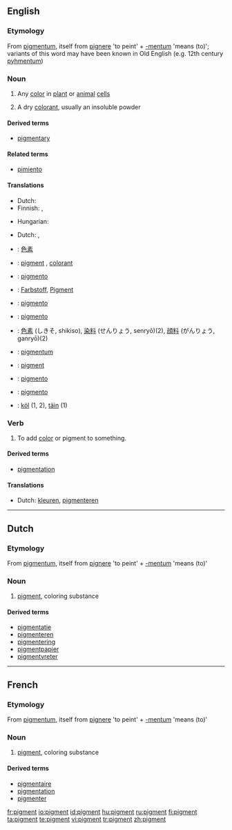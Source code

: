 {{also|Pigment}}
==English==
{{wikipedia}}

===Etymology===
From {{etyl|la}} [[pigmentum]], itself from [[pignere]] 'to peint' + [[-mentum]] 'means (to)'; variants of this word may have been known in Old English (e.g. 12th century [[pyhmentum]])

===Noun===
{{en-noun}}

# {{biology}} Any [[color]] in [[plant]] or [[animal]] [[cell]]s
# A dry [[colorant]], usually an insoluble powder

====Derived terms====
* [[pigmentary]]

====Related terms====
* [[pimiento]]

====Translations====
{{trans-top|any color in plant or animal cells}}
* Dutch: {{t-|nl|pigment|n}}
* Finnish: {{t-|fi|pigmentti}}, {{t-|fi|väriaine}}
{{trans-mid}}
* Hungarian: {{t+|hu|pigment}}
{{trans-bottom}}

{{trans-top|a dry colorant, usually an insoluble powder}}
* Dutch: {{t-|nl|pigment|n}}, {{t-|nl|kleurstof}}
{{trans-mid}}
{{trans-bottom}}

{{checktrans-top}}
* {{ttbc|Chinese}}: [[色素]]
* {{ttbc|French}}: [[#French|pigment]] {{m}}, [[colorant]] {{m}}
* {{ttbc|Galician}}: [[pigmento]] {{m}}
* {{ttbc|German}}: [[Farbstoff]], [[Pigment]] {{n}}
* {{ttbc|Interlingua}}: [[pigmento]]
* {{ttbc|Italian}}: [[pigmento]] {{m}}
{{trans-mid}}
* {{ttbc|Japanese}}: [[色素]] (しきそ, shikiso), [[染料]] (せんりょう, senryō)(2), [[顔料]] (がんりょう, ganryō)(2)
* {{ttbc|Latin}}: [[pigmentum]] {{n}}
* {{ttbc|Norwegian}}: [[pigment]]
* {{ttbc|Portuguese}}: [[pigmento]] {{m}}
* {{ttbc|Spanish}}: [[pigmento]] {{m}}
* {{ttbc|Volapük}}: [[köl]] (1, 2), [[täin]] (1)
{{trans-bottom}}

===Verb===
{{en-verb}}

# {{transitive}} To add [[color]] or pigment to something.

====Derived terms====
* [[pigmentation]]

====Translations====
{{trans-top|To add color or pigment}}
* Dutch: [[kleuren]], [[pigmenteren]]
{{trans-mid}}
{{trans-bottom}}

----

==Dutch==

===Etymology===
From {{etyl|la}} [[pigmentum]], itself from [[pignere]] 'to peint' + [[-mentum]] 'means (to)'

===Noun===
{{nl-noun|g=n}}

# [[#English|pigment]], coloring substance

====Derived terms====
* [[pigmentatie]]
* [[pigmenteren]]
* [[pigmentering]]
* [[pigmentpapier]] {{n}}
* [[pigmentvreter]] {{m}}

----

==French==

===Etymology===
From {{etyl|la}} [[pigmentum]], itself from [[pignere]] 'to peint' + [[-mentum]] 'means (to)'

===Noun===
{{fr-noun|m}}

# [[#English|pigment]], coloring substance

====Derived terms====
* [[pigmentaire]]
* [[pigmentation]]
* [[pigmenter]]

[[fr:pigment]]
[[io:pigment]]
[[id:pigment]]
[[hu:pigment]]
[[ru:pigment]]
[[fi:pigment]]
[[ta:pigment]]
[[te:pigment]]
[[vi:pigment]]
[[tr:pigment]]
[[zh:pigment]]